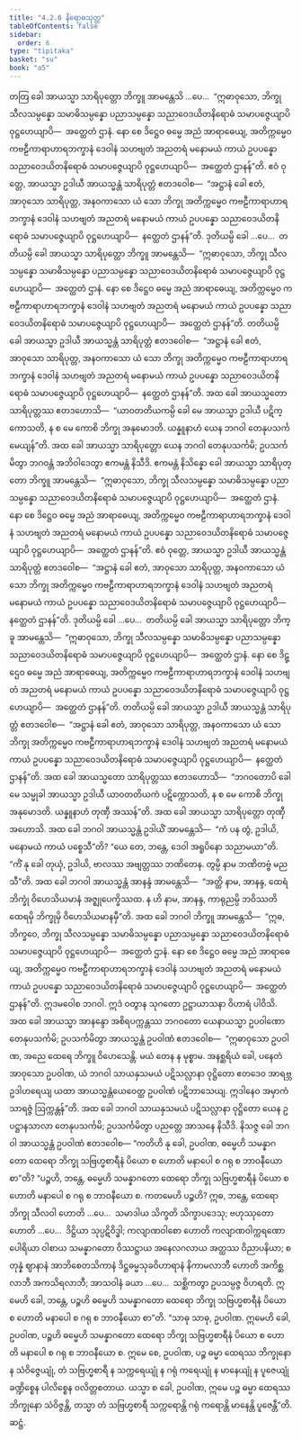 ```yaml
---
title: "4.2.6 နိရောဓသုတ္တ"
tableOfContents: false
sidebar:
  order: 6
type: "tipitaka"
basket: "su"
book: "a5"
---
```



<DynamicBreadcrumb />

<Division number="166" book="a5" e="ch" v="16" p="168">

<Paragraph number="951" book="a5">
တတြ ခေါ အာယသ္မာ သာရိပုတ္တော ဘိက္ခူ အာမန္တေသိ …ပေ…  “ဣဓာဝုသော, ဘိက္ခု သီလသမ္ပန္နော သမာဓိသမ္ပန္နော ပညာသမ္ပန္နော သညာဝေဒယိတနိရောဓံ သမာပဇ္ဇေယျာပိ ဝုဋ္ဌဟေယျာပိ—  အတ္ထေတံ ဌာနံ. နော စေ ဒိဋ္ဌေဝ ဓမ္မေ အညံ အာရာဓေယျ, အတိက္ကမ္မေဝ ကဗဠီကာရာဟာရဘက္ခာနံ ဒေဝါနံ သဟဗျတံ အညတရံ မနောမယံ ကာယံ ဥပပန္နော သညာဝေဒယိတနိရောဓံ သမာပဇ္ဇေယျာပိ ဝုဋ္ဌဟေယျာပိ—  အတ္ထေတံ ဌာနန်”တိ.
</Paragraph>

<Paragraph number="952" book="a5">
ဧဝံ ဝုတ္တေ, အာယသ္မာ ဥဒါယီ အာယသ္မန္တံ သာရိပုတ္တံ ဧတဒဝေါစ—  “အဋ္ဌာနံ ခေါ ဧတံ, အာဝုသော သာရိပုတ္တ, အနဝကာသော ယံ သော ဘိက္ခု အတိက္ကမ္မေဝ ကဗဠီကာရာဟာရဘက္ခာနံ ဒေဝါနံ သဟဗျတံ အညတရံ မနောမယံ ကာယံ ဥပပန္နော သညာဝေဒယိတနိရောဓံ သမာပဇ္ဇေယျာပိ ဝုဋ္ဌဟေယျာပိ—  နတ္ထေတံ ဌာနန်”တိ.
</Paragraph>

<Paragraph number="953" book="a5">
ဒုတိယမ္ပိ ခေါ …ပေ…  တတိယမ္ပိ ခေါ အာယသ္မာ သာရိပုတ္တော ဘိက္ခူ အာမန္တေသိ—  “ဣဓာဝုသော, ဘိက္ခု သီလသမ္ပန္နော သမာဓိသမ္ပန္နော ပညာသမ္ပန္နော သညာဝေဒယိတနိရောဓံ သမာပဇ္ဇေယျာပိ ဝုဋ္ဌဟေယျာပိ—  အတ္ထေတံ ဌာနံ. နော စေ ဒိဋ္ဌေဝ ဓမ္မေ အညံ အာရာဓေယျ, အတိက္ကမ္မေဝ ကဗဠီကာရာဟာရဘက္ခာနံ ဒေဝါနံ သဟဗျတံ အညတရံ မနောမယံ ကာယံ ဥပပန္နော သညာဝေဒယိတနိရောဓံ သမာပဇ္ဇေယျာပိ ဝုဋ္ဌဟေယျာပိ—  အတ္ထေတံ ဌာနန်”တိ.
</Paragraph>

<Paragraph number="954" book="a5">
တတိယမ္ပိ ခေါ အာယသ္မာ ဥဒါယီ အာယသ္မန္တံ သာရိပုတ္တံ ဧတဒဝေါစ—  “အဋ္ဌာနံ ခေါ ဧတံ, အာဝုသော သာရိပုတ္တ, အနဝကာသော ယံ သော ဘိက္ခု အတိက္ကမ္မေဝ ကဗဠီကာရာဟာရဘက္ခာနံ ဒေဝါနံ သဟဗျတံ အညတရံ မနောမယံ ကာယံ ဥပပန္နော သညာဝေဒယိတနိရောဓံ သမာပဇ္ဇေယျာပိ ဝုဋ္ဌဟေယျာပိ—  နတ္ထေတံ ဌာနန်”တိ.
</Paragraph>

<Paragraph number="955" book="a5">
အထ ခေါ အာယသ္မတော သာရိပုတ္တဿ ဧတဒဟောသိ—  “ယာဝတတိယကမ္ပိ ခေါ မေ အာယသ္မာ ဥဒါယီ ပဋိက္ကောသတိ, န စ မေ ကောစိ ဘိက္ခု အနုမောဒတိ. ယန္နူနာဟံ ယေန ဘဂဝါ တေနုပသင်္ကမေယျန်”တိ. အထ ခေါ အာယသ္မာ သာရိပုတ္တော ယေန ဘဂဝါ တေနုပသင်္ကမိ; ဥပသင်္ကမိတွာ ဘဂဝန္တံ အဘိဝါဒေတွာ ဧကမန္တံ နိသီဒိ. ဧကမန္တံ နိသိန္နော ခေါ အာယသ္မာ သာရိပုတ္တော ဘိက္ခူ အာမန္တေသိ—  “ဣဓာဝုသော, ဘိက္ခု သီလသမ္ပန္နော သမာဓိသမ္ပန္နော ပညာသမ္ပန္နော သညာဝေဒယိတနိရောဓံ သမာပဇ္ဇေယျာပိ ဝုဋ္ဌဟေယျာပိ—  အတ္ထေတံ ဌာနံ. နော စေ ဒိဋ္ဌေဝ ဓမ္မေ အညံ အာရာဓေယျ, အတိက္ကမ္မေဝ ကဗဠီကာရာဟာရဘက္ခာနံ ဒေဝါနံ သဟဗျတံ အညတရံ မနောမယံ ကာယံ ဥပပန္နော သညာဝေဒယိတနိရောဓံ သမာပဇ္ဇေယျာပိ ဝုဋ္ဌဟေယျာပိ—  အတ္ထေတံ ဌာနန်”တိ.
</Paragraph>

<Paragraph number="956" book="a5">
ဧဝံ ဝုတ္တေ, အာယသ္မာ ဥဒါယီ အာယသ္မန္တံ သာရိပုတ္တံ ဧတဒဝေါစ—  “အဋ္ဌာနံ ခေါ ဧတံ, အာဝုသော သာရိပုတ္တ, အနဝကာသော ယံ သော ဘိက္ခု အတိက္ကမ္မေဝ ကဗဠီကာရာဟာရဘက္ခာနံ ဒေဝါနံ သဟဗျတံ အညတရံ မနောမယံ ကာယံ ဥပပန္နော သညာဝေဒယိတနိရောဓံ သမာပဇ္ဇေယျာပိ ဝုဋ္ဌဟေယျာပိ—  နတ္ထေတံ ဌာနန်”တိ.
</Paragraph>

<Paragraph number="957" book="a5">
ဒုတိယမ္ပိ ခေါ …ပေ…  တတိယမ္ပိ ခေါ အာယသ္မာ သာရိပုတ္တော ဘိက္ခူ အာမန္တေသိ—  “ဣဓာဝုသော, ဘိက္ခု သီလသမ္ပန္နော သမာဓိသမ္ပန္နော ပညာသမ္ပန္နော သညာဝေဒယိတနိရောဓံ သမာပဇ္ဇေယျာပိ ဝုဋ္ဌဟေယျာပိ—  အတ္ထေတံ ဌာနံ. နော စေ ဒိဋ္ဌေဝ ဓမ္မေ အညံ အာရာဓေယျ, အတိက္ကမ္မေဝ ကဗဠီကာရာဟာရဘက္ခာနံ ဒေဝါနံ သဟဗျတံ အညတရံ မနောမယံ ကာယံ ဥပပန္နော သညာဝေဒယိတနိရောဓံ သမာပဇ္ဇေယျာပိ ဝုဋ္ဌဟေယျာပိ—  အတ္ထေတံ ဌာနန်”တိ.
</Paragraph>

<Paragraph number="958" book="a5">
တတိယမ္ပိ ခေါ အာယသ္မာ ဥဒါယီ အာယသ္မန္တံ သာရိပုတ္တံ ဧတဒဝေါစ—  “အဋ္ဌာနံ ခေါ ဧတံ, အာဝုသော သာရိပုတ္တ, အနဝကာသော ယံ သော ဘိက္ခု အတိက္ကမ္မေဝ ကဗဠီကာရာဟာရဘက္ခာနံ ဒေဝါနံ သဟဗျတံ အညတရံ မနောမယံ ကာယံ ဥပပန္နော သညာဝေဒယိတနိရောဓံ သမာပဇ္ဇေယျာပိ ဝုဋ္ဌဟေယျာပိ—  နတ္ထေတံ ဌာနန်”တိ.
</Paragraph>

<Paragraph number="959" book="a5">
အထ ခေါ အာယသ္မတော သာရိပုတ္တဿ ဧတဒဟောသိ—  “ဘဂဝတောပိ ခေါ မေ သမ္မုခါ အာယသ္မာ ဥဒါယီ ယာဝတတိယကံ ပဋိက္ကောသတိ, န စ မေ ကောစိ ဘိက္ခု အနုမောဒတိ. ယန္နူနာဟံ တုဏှီ အဿန်”တိ. အထ ခေါ အာယသ္မာ သာရိပုတ္တော တုဏှီ အဟောသိ.
</Paragraph>

<Paragraph number="960" book="a5">
အထ ခေါ ဘဂဝါ အာယသ္မန္တံ ဥဒါယိံ အာမန္တေသိ—  “ကံ ပန တွံ, ဥဒါယိ, မနောမယံ ကာယံ ပစ္စေသီ”တိ? “ယေ တေ, ဘန္တေ, ဒေဝါ အရူပိနော သညာမယာ”တိ. “ကိံ နု ခေါ တုယှံ, ဥဒါယိ, ဗာလဿ အဗျတ္တဿ ဘဏိတေန. တွမ္ပိ နာမ ဘဏိတဗ္ဗံ မညသီ”တိ.
</Paragraph>

<Paragraph number="961" book="a5">
အထ ခေါ ဘဂဝါ အာယသ္မန္တံ အာနန္ဒံ အာမန္တေသိ—  “အတ္ထိ နာမ, အာနန္ဒ, ထေရံ ဘိက္ခုံ ဝိဟေသိယမာနံ အဇ္ဈုပေက္ခိဿထ. န ဟိ နာမ, အာနန္ဒ, ကာရုညမ္ပိ ဘဝိဿတိ ထေရမှိ ဘိက္ခုမှိ ဝိဟေသိယမာနမှီ”တိ.
</Paragraph>

<Paragraph number="962" book="a5">
အထ ခေါ ဘဂဝါ ဘိက္ခူ အာမန္တေသိ—  “ဣဓ, ဘိက္ခဝေ, ဘိက္ခု သီလသမ္ပန္နော သမာဓိသမ္ပန္နော ပညာသမ္ပန္နော သညာဝေဒယိတနိရောဓံ သမာပဇ္ဇေယျာပိ ဝုဋ္ဌဟေယျာပိ—  အတ္ထေတံ ဌာနံ. နော စေ ဒိဋ္ဌေဝ ဓမ္မေ အညံ အာရာဓေယျ, အတိက္ကမ္မေဝ ကဗဠီကာရာဟာရဘက္ခာနံ ဒေဝါနံ သဟဗျတံ အညတရံ မနောမယံ ကာယံ ဥပပန္နော သညာဝေဒယိတနိရောဓံ သမာပဇ္ဇေယျာပိ ဝုဋ္ဌဟေယျာပိ—  အတ္ထေတံ ဌာနန်”တိ. ဣဒမဝေါစ ဘဂဝါ. ဣဒံ ဝတွာန သုဂတော ဥဋ္ဌာယာသနာ ဝိဟာရံ ပါဝိသိ.
</Paragraph>

<Paragraph number="963" book="a5">
အထ ခေါ အာယသ္မာ အာနန္ဒော အစိရပက္ကန္တဿ ဘဂဝတော ယေနာယသ္မာ ဥပဝါဏော တေနုပသင်္ကမိ; ဥပသင်္ကမိတွာ အာယသ္မန္တံ ဥပဝါဏံ ဧတဒဝေါစ—  “ဣဓာဝုသော ဥပဝါဏ, အညေ ထေရေ ဘိက္ခူ ဝိဟေသေန္တိ. မယံ တေန န မုစ္စာမ. အနစ္ဆရိယံ ခေါ, ပနေတံ အာဝုသော ဥပဝါဏ, ယံ ဘဂဝါ သာယနှသမယံ ပဋိသလ္လာနာ ဝုဋ္ဌိတော ဧတဒေဝ အာရဗ္ဘ ဥဒါဟရေယျ ယထာ အာယသ္မန္တံယေဝေတ္ထ ဥပဝါဏံ ပဋိဘာသေယျ. ဣဒါနေဝ အမှာကံ သာရဇ္ဇံ ဩက္ကန္တန်”တိ. အထ ခေါ ဘဂဝါ သာယနှသမယံ ပဋိသလ္လာနာ ဝုဋ္ဌိတော ယေန ဥပဋ္ဌာနသာလာ တေနုပသင်္ကမိ; ဥပသင်္ကမိတွာ ပညတ္တေ အာသနေ နိသီဒိ. နိသဇ္ဇ ခေါ ဘဂဝါ အာယသ္မန္တံ ဥပဝါဏံ ဧတဒဝေါစ—
</Paragraph>

<Paragraph number="964" book="a5">
“ကတိဟိ နု ခေါ, ဥပဝါဏ, ဓမ္မေဟိ သမန္နာဂတော ထေရော ဘိက္ခု သဗြဟ္မစာရီနံ ပိယော စ ဟောတိ မနာပေါ စ ဂရု စ ဘာဝနီယော စာ”တိ? “ပဉ္စဟိ, ဘန္တေ, ဓမ္မေဟိ သမန္နာဂတော ထေရော ဘိက္ခု သဗြဟ္မစာရီနံ ပိယော စ ဟောတိ မနာပေါ စ ဂရု စ ဘာဝနီယော စ. ကတမေဟိ ပဉ္စဟိ? ဣဓ, ဘန္တေ, ထေရော ဘိက္ခု သီလဝါ ဟောတိ …ပေ…  သမာဒါယ သိက္ခတိ သိက္ခာပဒေသု; ဗဟုဿုတော ဟောတိ …ပေ…  ဒိဋ္ဌိယာ သုပ္ပဋိဝိဒ္ဓါ; ကလျာဏဝါစော ဟောတိ ကလျာဏဝါက္ကရဏော ပေါရိယာ ဝါစာယ သမန္နာဂတော ဝိဿဋ္ဌာယ အနေလဂလာယ အတ္ထဿ ဝိညာပနိယာ; စတုန္နံ ဈာနာနံ အာဘိစေတသိကာနံ ဒိဋ္ဌဓမ္မသုခဝိဟာရာနံ နိကာမလာဘီ ဟောတိ အကိစ္ဆလာဘီ အကသိရလာဘီ; အာသဝါနံ ခယာ …ပေ…  သစ္ဆိကတွာ ဥပသမ္ပဇ္ဇ ဝိဟရတိ. ဣမေဟိ ခေါ, ဘန္တေ, ပဉ္စဟိ ဓမ္မေဟိ သမန္နာဂတော ထေရော ဘိက္ခု သဗြဟ္မစာရီနံ ပိယော စ ဟောတိ မနာပေါ စ ဂရု စ ဘာဝနီယော စာ”တိ.
</Paragraph>

<Paragraph number="965" book="a5">
“သာဓု သာဓု, ဥပဝါဏ. ဣမေဟိ ခေါ, ဥပဝါဏ, ပဉ္စဟိ ဓမ္မေဟိ သမန္နာဂတော ထေရော ဘိက္ခု သဗြဟ္မစာရီနံ ပိယော စ ဟောတိ မနာပေါ စ ဂရု စ ဘာဝနီယော စ. ဣမေ စေ, ဥပဝါဏ, ပဉ္စ ဓမ္မာ ထေရဿ ဘိက္ခုနော န သံဝိဇ္ဇေယျုံ, တံ သဗြဟ္မစာရီ န သက္ကရေယျုံ န ဂရုံ ကရေယျုံ န မာနေယျုံ န ပူဇေယျုံ ခဏ္ဍိစ္စေန ပါလိစ္စေန ဝလိတ္တစတာယ. ယသ္မာ စ ခေါ, ဥပဝါဏ, ဣမေ ပဉ္စ ဓမ္မာ ထေရဿ ဘိက္ခုနော သံဝိဇ္ဇန္တိ, တသ္မာ တံ သဗြဟ္မစာရီ သက္ကရောန္တိ ဂရုံ ကရောန္တိ မာနေန္တိ ပူဇေန္တီ”တိ.

</Paragraph>
</Division>

<Paragraph number="966" type="center" book="a5">
ဆဋ္ဌံ.
</Paragraph>